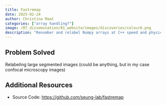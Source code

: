 ```yaml
---
title: Fastremap
date: 2025-02-24
author: Christina Maat
categories: ["array handling?"]
image: /07_dissemination/01_website/images/discoveries/colour6.png
description: "Renumber and relabel Numpy arrays at C++ speed and physically convert rectangular Numpy arrays between C and Fortran order using an in-place transposition. (https://github.com/seung-lab/fastremap)"
---
```


## Problem Solved
Relabeling large segmented images (could be anything, but in my case confocal microscopy images)

## Additional Resources
- Source Code: [https://github.com/seung-lab/fastremap](https://github.com/seung-lab/fastremap)
